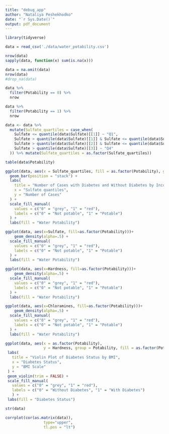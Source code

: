 ```yaml
---
title: "debug_app"
author: "Nataliya Peshekhodko"
date: "`r Sys.Date()`"
output: pdf_document
---
```


```r
library(tidyverse)
```


```r
data = read_csv('./data/water_potability.csv')
```

```r
nrow(data)
sapply(data, function(x) sum(is.na(x)))
```

```r
data = na.omit(data)
nrow(data)
#drop_na(data)
```


```r
data %>%
  filter(Potability == 0) %>%
  nrow

data %>%
  filter(Potability == 1) %>%
  nrow
```


```r
data <- data %>%
  mutate(Sulfate_quartiles = case_when(
    Sulfate <= quantile(data$Sulfate)[[1]] ~ "Q1",
    Sulfate > quantile(data$Sulfate)[[1]] & Sulfate <= quantile(data$Sulfate)[[2]] ~ "Q2",
    Sulfate > quantile(data$Sulfate)[[2]] & Sulfate <= quantile(data$Sulfate)[[3]] ~ "Q3",
    Sulfate > quantile(data$Sulfate)[[3]] ~ "Q4"
  )) %>% mutate(Sulfate_quartiles = as.factor(Sulfate_quartiles))
```


```r
table(data$Potability)
```


```r
ggplot(data, aes(x = Sulfate_quartiles, fill = as.factor(Potability), group = Potability)) +
  geom_bar(position = "stack") +
  labs(
    title = "Number of Cases with Diabetes and Without Diabetes by Income",
    x = "Sulfate quantiles",
    y = "Number of Cases"
  ) +
  scale_fill_manual(
    values = c("0" = "grey", "1" = "red"),
    labels = c("0" = "Not potable", "1" = "Potable")
  ) +
  labs(fill = "Water Potability")
```


```r
ggplot(data, aes(x=Sulfate, fill=as.factor(Potability)))+
    geom_density(alpha=.5) +
  scale_fill_manual(
    values = c("0" = "grey", "1" = "red"),
    labels = c("0" = "Not potable", "1" = "Potable")
  ) +
  labs(fill = "Water Potability")
```

```r
ggplot(data, aes(x=Hardness, fill=as.factor(Potability)))+
    geom_density(alpha=.5) +
  scale_fill_manual(
    values = c("0" = "grey", "1" = "red"),
    labels = c("0" = "Not potable", "1" = "Potable")
  ) +
  labs(fill = "Water Potability")
```

```r
ggplot(data, aes(x=Chloramines, fill=as.factor(Potability)))+
    geom_density(alpha=.5) +
  scale_fill_manual(
    values = c("0" = "grey", "1" = "red"),
    labels = c("0" = "Not potable", "1" = "Potable")
  ) +
  labs(fill = "Water Potability")
```





```r
ggplot(data, aes(x = as.factor(Potability), 
                 y = Hardness, group = Potability, fill = as.factor(Potability))) +
 labs(
   title = "Violin Plot of Diabetes Status by BMI",
   x = "Diabetes Status",
   y = "BMI Scale"
 ) +
 geom_violin(trim = FALSE) +
 scale_fill_manual(
   values = c("0" = "grey", "1" = "red"),
   labels = c("0" = "Without Diabetes", "1" = "With Diabetes")
   ) +
 labs(fill = "Diabetes Status")
```


```r
str(data)
```

```r
corrplot(cor(as.matrix(data)), 
                 type="upper", 
                 tl.pos = "lt")
```
